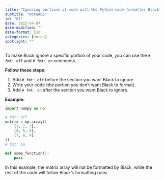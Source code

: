 ```yaml
---
title: "Ignoring portions of code with the Python code formatter Black"
subtitle: "Note#61"
id: "61"
date: 2023-04-07
date-modified: ""
date-format: iso
categories: [notes]
spotlight: ""
---
```

To make Black ignore a specific portion of your code, you can use the `# fmt: off` and `# fmt: on` comments.

**Follow these steps:**

1. Add `# fmt: off` before the section you want Black to ignore.
2. Write your code (the portion you don't want Black to format).
3. Add `# fmt: on` after the section you want Black to ignore.

**Example:**

```python
import numpy as np

# fmt: off
matrix = np.array([
    [1, 2, 3],
    [4, 5, 6],
    [7, 8, 9]
])
# fmt: on

def some_function():
    pass
```

In this example, the matrix array will not be formatted by Black, while the rest of the code will follow Black's formatting rules.
